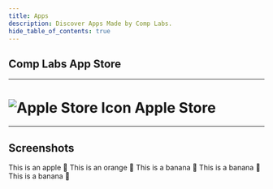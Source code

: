 ```yaml
---
title: Apps
description: Discover Apps Made by Comp Labs.
hide_table_of_contents: true
---
```


## Comp Labs App Store

---

# ![Apple Store Icon](/img/apps/applestore.webp) Apple Store
---
## Screenshots
<Tabs className="unique-tabs">
  <TabItem value="Android">This is an apple 🍎</TabItem>
  <TabItem value="iOS">This is an orange 🍊</TabItem>
  <TabItem value="Windows">This is a banana 🍌</TabItem>
  <TabItem value="macOS">This is a banana 🍌</TabItem>
  <TabItem value="Linux">This is a banana 🍌</TabItem>
</Tabs>